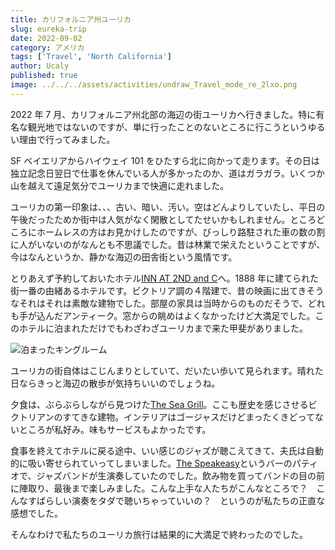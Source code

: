 ```yaml
---
title: カリフォルニア州ユーリカ
slug: eureka-trip
date: 2022-09-02
category: アメリカ
tags: ['Travel', 'North California']
author: Ucaly
published: true
image: ../../../assets/activities/undraw_Travel_mode_re_2lxo.png
---
```


<section className="mdx-page">

2022 年 7 月、カリフォルニア州北部の海辺の街ユーリカへ行きました。特に有名な観光地ではないのですが、単に行ったことのないところに行こうというゆるい理由で行ってみました。

SF ベイエリアからハイウェイ 101 をひたすら北に向かって走ります。その日は独立記念日翌日で仕事を休んでいる人が多かったのか、道はガラガラ。いくつか山を越えて遠足気分でユーリカまで快適に走れました。

ユーリカの第一印象は、、、古い、暗い、汚い。空はどんよりしていたし、平日の午後だったためか街中は人気がなく閑散としてたせいかもしれません。ところどころにホームレスの方はお見かけしたのですが、びっしり路駐された車の数の割に人がいないのがなんとも不思議でした。昔は林業で栄えたということですが、今はなんというか、静かな海辺の田舎街という風情です。

とりあえず予約しておいたホテル[INN AT 2ND and C](https://www.theinnat2ndandc.com)へ。1888 年に建てられた街一番の由緒あるホテルです。ビクトリア調の４階建で、昔の映画に出てきそうなそれはそれは素敵な建物でした。部屋の家具は当時からのものだそうで、どれも手が込んだアンティーク。窓からの眺めはよくなかったけど大満足でした。このホテルに泊まれただけでもわざわざユーリカまで来た甲斐がありました。

![泊まったキングルーム](./images/Eureka_hotel.jpg)

ユーリカの街自体はこじんまりとしていて、だいたい歩いて見られます。晴れた日ならきっと海辺の散歩が気持ちいいのでしょうね。

夕食は、ぶらぶらしながら見つけた[The Sea Grill](https://seagrilleureka.com/)。ここも歴史を感じさせるビクトリアンのすてきな建物。インテリアはゴージャスだけどまったくきどってないところが私好み。味もサービスもよかったです。

食事を終えてホテルに戻る途中、いい感じのジャズが聴こえてきて、夫氏は自動的に吸い寄せられていってしまいました。[The Speakeasy](https://www.yelp.com/biz/the-speakeasy-eureka)というバーのパティオで、ジャズバンドが生演奏していたのでした。飲み物を買ってバンドの目の前に陣取り、最後まで楽しみました。こんな上手な人たちがこんなところで？　こんなすばらしい演奏をタダで聴いちゃっていいの？　というのが私たちの正直な感想でした。

そんなわけで私たちのユーリカ旅行は結果的に大満足で終わったのでした。

</section>
